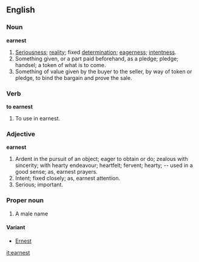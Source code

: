 ==English==
===Noun===
'''earnest'''

#[[Serious]]ness; [[reality]]; fixed [[determination]]; [[eager]]ness; [[intent]]ness.
#Something given, or a part paid beforehand, as a pledge; pledge; handsel; a token of what is to come.
#Something of value given by the buyer to the seller, by way of token or pledge, to bind the bargain and prove the sale.

===Verb===
'''to earnest'''

#To use in earnest.

===Adjective===
'''earnest'''

#Ardent in the pursuit of an object; eager to obtain or do; zealous with sincerity; with hearty endeavour; heartfelt; fervent; hearty; -- used in a good sense; as, earnest prayers.
#Intent; fixed closely; as, earnest attention.
#Serious; important.

===Proper noun===
#A male name

====Variant====
*[[Ernest]]

[[it:earnest]]